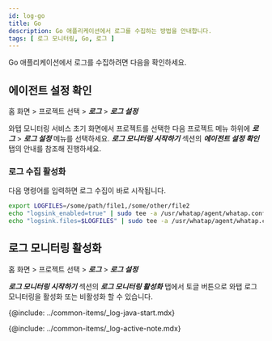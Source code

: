 ```yaml
---
id: log-go
title: Go
description: Go 애플리케이션에서 로그를 수집하는 방법을 안내합니다. 
tags: [ 로그 모니터링, Go, 로그 ]
---
```


Go 애플리케이션에서 로그를 수집하려면 다음을 확인하세요.

<!-- 

## 에이전트 업데이트

업데이트 확인 필요없음 개발 단계에 이미 포함

Go Agent [기입 필요] 버전부터 가능합니다. 업데이트 방법은 [다음 문서](/)를 참조하세요. 

-->

## 에이전트 설정 확인

홈 화면 > 프로젝트 선택 > ***로그*** > ***로그 설정***

와탭 모니터링 서비스 초기 화면에서 프로젝트를 선택한 다음 프로젝트 메뉴 하위에 ***로그*** > ***로그 설정*** 메뉴를 선택하세요. ***로그 모니터링 시작하기*** 섹션의 ***에이전트 설정 확인*** 탭의 안내를 참조해 진행하세요.

### 로그 수집 활성화

다음 명령어를 입력하면 로그 수집이 바로 시작됩니다.

```bash
export LOGFILES=/some/path/file1,/some/other/file2
echo "logsink_enabled=true" | sudo tee -a /usr/whatap/agent/whatap.conf
echo "logsink.files=$LOGFILES" | sudo tee -a /usr/whatap/agent/whatap.conf
```

## 로그 모니터링 활성화

홈 화면 > 프로젝트 선택 > ***로그*** > ***로그 설정*** 

***로그 모니터링 시작하기*** 섹션의 ***로그 모니터링 활성화*** 탭에서 토글 버튼으로 와탭 로그 모니터링을 활성화 또는 비활성화 할 수 있습니다.

{@include: ../common-items/_log-java-start.mdx}

{@include: ../common-items/_log-active-note.mdx}